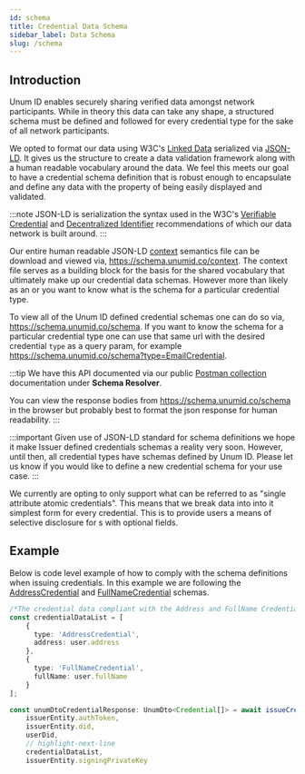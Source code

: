 ```yaml
---
id: schema
title: Credential Data Schema
sidebar_label: Data Schema
slug: /schema
---
```



## Introduction
Unum ID enables securely sharing verified <a href="/terminology#credential"><Tip type="credential"/></a> data amongst network participants. While in theory this data can take any shape, a structured schema must be defined and followed for every credential type for the sake of all network participants.

We opted to format our data using W3C's [Linked Data](https://www.w3.org/standards/semanticweb/data) serialized via [JSON-LD](https://www.w3.org/TR/json-ld11/). It gives us the structure to create a data validation framework along with a human readable vocabulary around the data. We feel this meets our goal to have a credential schema definition that is robust enough to encapsulate and define any data with the property of being easily displayed and validated.

:::note
JSON-LD is serialization the syntax used in the W3C's [Verifiable Credential](https://www.w3.org/TR/vc-data-model/#json-ld) and [Decentralized Identifier](https://www.w3.org/TR/did-core/#json-ld) recommendations of which our data network is built around.
:::

Our entire human readable JSON-LD [context](https://www.w3.org/TR/json-ld11/#the-context) semantics file can be download and viewed via, https://schema.unumid.co/context. The context file serves as a building block for the basis for the shared vocabulary that ultimately make up our credential data schemas. However more than likely as an <Tip type="issuer"/> or <Tip type="verifier"/> you want to know what is the schema for a particular credential type.

To view all of the Unum ID defined credential schemas one can do so via, https://schema.unumid.co/schema. If you want to know the schema for a particular credential type one can use that same  url with the desired credential `type` as a query param, for example https://schema.unumid.co/schema?type=EmailCredential.

:::tip
We have this API documented via our public [Postman collection](https://docs.api.unumid.org/) documentation under **Schema Resolver**.

You can view the response bodies from https://schema.unumid.co/schema in the browser but probably best to format the json response for human readability.
:::

:::important
Given use of JSON-LD standard for schema definitions we hope it make Issuer defined credentials schemas a reality very soon. However, until then, all credential types have schemas defined by Unum ID. Please let us know if you would like to define a new credential schema for your use case.
:::

We currently are opting to only support what can be referred to as "single attribute atomic credentials". This means that we break data into into it simplest form for every credential. This is to provide users a means of selective disclosure for <a href="/terminology#request"><Tip type="request"/></a>s with optional fields.

## Example
Below is code level example of how to comply with the schema definitions when issuing credentials. In this example we are following the [AddressCredential](https://schema.unumid.co/schema?type=AddressCredential) and [FullNameCredential](https://schema.unumid.co/schema?type=FullNameCredential) schemas.

```typescript
/*The credential data compliant with the Address and FullName Credentials schemas*/
const credentialDataList = [
    {
      type: 'AddressCredential',
      address: user.address
    },
    {
      type: 'FullNameCredential',
      fullName: user.fullName
    }
];

const unumDtoCredentialResponse: UnumDto<Credential[]> = await issueCredentials(
    issuerEntity.authToken,
    issuerEntity.did,
    userDid,
    // highlight-next-line
    credentialDataList,
    issuerEntity.signingPrivateKey
```